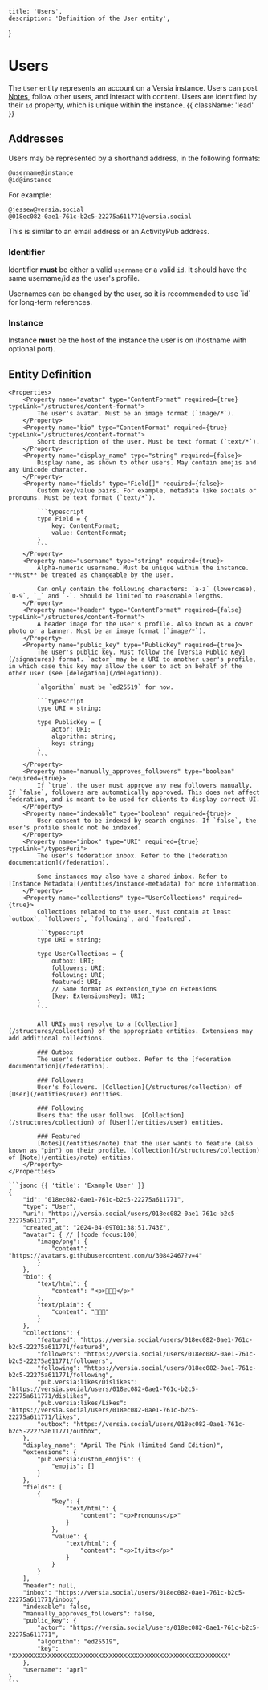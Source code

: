     title: 'Users',
    description: 'Definition of the User entity',
}

# Users

The `User` entity represents an account on a Versia instance. Users can post [Notes](/entities/note), follow other users, and interact with content. Users are identified by their `id` property, which is unique within the instance. {{ className: 'lead' }}

## Addresses

Users may be represented by a shorthand address, in the following formats:

```
@username@instance
@id@instance
```

For example:

```
@jessew@versia.social
@018ec082-0ae1-761c-b2c5-22275a611771@versia.social
```

This is similar to an email address or an ActivityPub address.

### Identifier

Identifier **must** be either a valid `username` or a valid `id`. It should have the same username/id as the user's profile.

<Note>
Usernames can be changed by the user, so it is recommended to use `id` for long-term references.
</Note>

### Instance

Instance **must** be the host of the instance the user is on (hostname with optional port).

## Entity Definition

<Row>
  <Col>

    <Properties>
        <Property name="avatar" type="ContentFormat" required={true} typeLink="/structures/content-format">
            The user's avatar. Must be an image format (`image/*`).
        </Property>
        <Property name="bio" type="ContentFormat" required={true} typeLink="/structures/content-format">
            Short description of the user. Must be text format (`text/*`).
        </Property>
        <Property name="display_name" type="string" required={false}>
            Display name, as shown to other users. May contain emojis and any Unicode character.
        </Property>
        <Property name="fields" type="Field[]" required={false}>
            Custom key/value pairs. For example, metadata like socials or pronouns. Must be text format (`text/*`).

            ```typescript
            type Field = {
                key: ContentFormat;
                value: ContentFormat;
            }
            ```
        </Property>
        <Property name="username" type="string" required={true}>
            Alpha-numeric username. Must be unique within the instance. **Must** be treated as changeable by the user.

            Can only contain the following characters: `a-z` (lowercase), `0-9`, `_` and `-`. Should be limited to reasonable lengths.
        </Property>
        <Property name="header" type="ContentFormat" required={false} typeLink="/structures/content-format">
            A header image for the user's profile. Also known as a cover photo or a banner. Must be an image format (`image/*`).
        </Property>
        <Property name="public_key" type="PublicKey" required={true}>
            The user's public key. Must follow the [Versia Public Key](/signatures) format. `actor` may be a URI to another user's profile, in which case this key may allow the user to act on behalf of the other user (see [delegation](/delegation)).

            `algorithm` must be `ed25519` for now.

            ```typescript
            type URI = string;

            type PublicKey = {
                actor: URI;
                algorithm: string;
                key: string;
            }
            ```
        </Property>
        <Property name="manually_approves_followers" type="boolean" required={true}>
            If `true`, the user must approve any new followers manually. If `false`, followers are automatically approved. This does not affect federation, and is meant to be used for clients to display correct UI.
        </Property>
        <Property name="indexable" type="boolean" required={true}>
            User consent to be indexed by search engines. If `false`, the user's profile should not be indexed.
        </Property>
        <Property name="inbox" type="URI" required={true} typeLink="/types#uri">
            The user's federation inbox. Refer to the [federation documentation](/federation).

            Some instances may also have a shared inbox. Refer to [Instance Metadata](/entities/instance-metadata) for more information.
        </Property>
        <Property name="collections" type="UserCollections" required={true}>
            Collections related to the user. Must contain at least `outbox`, `followers`, `following`, and `featured`.

            ```typescript
            type URI = string;

            type UserCollections = {
                outbox: URI;
                followers: URI;
                following: URI;
                featured: URI;
                // Same format as extension_type on Extensions
                [key: ExtensionsKey]: URI;
            }
            ```

            All URIs must resolve to a [Collection](/structures/collection) of the appropriate entities. Extensions may add additional collections.

            ### Outbox
            The user's federation outbox. Refer to the [federation documentation](/federation).

            ### Followers
            User's followers. [Collection](/structures/collection) of [User](/entities/user) entities.

            ### Following
            Users that the user follows. [Collection](/structures/collection) of [User](/entities/user) entities.

            ### Featured
            [Notes](/entities/note) that the user wants to feature (also known as "pin") on their profile. [Collection](/structures/collection) of [Note](/entities/note) entities.
        </Property>
    </Properties>

  </Col>
  <Col sticky>

    ```jsonc {{ 'title': 'Example User' }}
    {
        "id": "018ec082-0ae1-761c-b2c5-22275a611771",
        "type": "User",
        "uri": "https://versia.social/users/018ec082-0ae1-761c-b2c5-22275a611771",
        "created_at": "2024-04-09T01:38:51.743Z",
        "avatar": { // [!code focus:100]
            "image/png": {
                "content": "https://avatars.githubusercontent.com/u/30842467?v=4"
            }
        },
        "bio": {
            "text/html": {
                "content": "<p>🌸🌸🌸</p>"
            },
            "text/plain": {
                "content": "🌸🌸🌸"
            }
        },
        "collections": {
            "featured": "https://versia.social/users/018ec082-0ae1-761c-b2c5-22275a611771/featured",
            "followers": "https://versia.social/users/018ec082-0ae1-761c-b2c5-22275a611771/followers",
            "following": "https://versia.social/users/018ec082-0ae1-761c-b2c5-22275a611771/following",
            "pub.versia:likes/Dislikes": "https://versia.social/users/018ec082-0ae1-761c-b2c5-22275a611771/dislikes",
            "pub.versia:likes/Likes": "https://versia.social/users/018ec082-0ae1-761c-b2c5-22275a611771/likes",
            "outbox": "https://versia.social/users/018ec082-0ae1-761c-b2c5-22275a611771/outbox",
        },
        "display_name": "April The Pink (limited Sand Edition)",
        "extensions": {
            "pub.versia:custom_emojis": {
                "emojis": []
            }
        },
        "fields": [
            {
                "key": {
                    "text/html": {
                        "content": "<p>Pronouns</p>"
                    }
                },
                "value": {
                    "text/html": {
                        "content": "<p>It/its</p>"
                    }
                }
            }
        ],
        "header": null,
        "inbox": "https://versia.social/users/018ec082-0ae1-761c-b2c5-22275a611771/inbox",
        "indexable": false,
        "manually_approves_followers": false,
        "public_key": {
            "actor": "https://versia.social/users/018ec082-0ae1-761c-b2c5-22275a611771",
            "algorithm": "ed25519",
            "key": "XXXXXXXXXXXXXXXXXXXXXXXXXXXXXXXXXXXXXXXXXXXXXXXXXXXXXXXXXXXX"
        },
        "username": "aprl"
    }
    ```

  </Col>
</Row>
